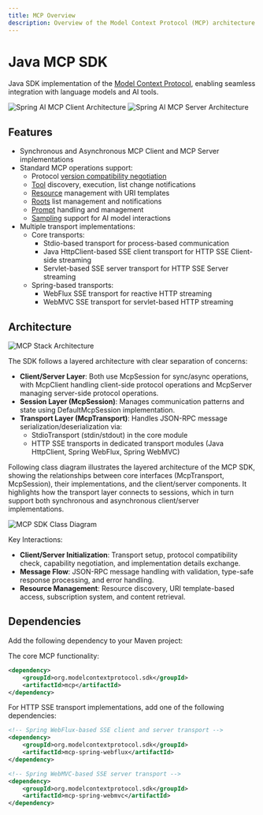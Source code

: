 ```yaml
---
title: MCP Overview
description: Overview of the Model Context Protocol (MCP) architecture and key concepts
---
```


# Java MCP SDK

Java SDK implementation of the [Model Context Protocol](https://modelcontextprotocol.io/introduction), enabling seamless integration with language models and AI tools.

![Spring AI MCP Client Architecture](/images/spring-ai-mcp-client-architecture.jpg)
![Spring AI MCP Server Architecture](/images/spring-ai-mcp-server-architecture.jpg)

## Features

- Synchronous and Asynchronous MCP Client and MCP Server implementations
- Standard MCP operations support:
  - Protocol [version compatibility negotiation](https://spec.modelcontextprotocol.io/specification/2024-11-05/basic/lifecycle/#initialization)
  - [Tool](https://spec.modelcontextprotocol.io/specification/2024-11-05/server/tools/) discovery, execution, list change notifications
  - [Resource](https://spec.modelcontextprotocol.io/specification/2024-11-05/server/resources/) management with URI templates
  - [Roots](https://spec.modelcontextprotocol.io/specification/2024-11-05/client/roots/) list management and notifications
  - [Prompt](https://spec.modelcontextprotocol.io/specification/2024-11-05/server/prompts/) handling and management
  - [Sampling](https://spec.modelcontextprotocol.io/specification/2024-11-05/client/sampling/) support for AI model interactions
- Multiple transport implementations:
  - Core transports:
    - Stdio-based transport for process-based communication
    - Java HttpClient-based SSE client transport for HTTP SSE Client-side streaming
    - Servlet-based SSE server transport for HTTP SSE Server streaming
  - Spring-based transports:
    - WebFlux SSE transport for reactive HTTP streaming
    - WebMVC SSE transport for servlet-based HTTP streaming

## Architecture

![MCP Stack Architecture](/images/mcp-stack.svg)

The SDK follows a layered architecture with clear separation of concerns:

- **Client/Server Layer**: Both use McpSession for sync/async operations, with McpClient handling client-side protocol operations and McpServer managing server-side protocol operations.
- **Session Layer (McpSession)**: Manages communication patterns and state using DefaultMcpSession implementation.
- **Transport Layer (McpTransport)**: Handles JSON-RPC message serialization/deserialization via:
  - StdioTransport (stdin/stdout) in the core module
  - HTTP SSE transports in dedicated transport modules (Java HttpClient, Spring WebFlux, Spring WebMVC)

Following class diagram illustrates the layered architecture of the MCP SDK, showing the relationships between core interfaces (McpTransport, McpSession), their implementations, and the client/server components. It highlights how the transport layer connects to sessions, which in turn support both synchronous and asynchronous client/server implementations.

![MCP SDK Class Diagram](/images/spring-ai-mcp-uml-classdiagram.svg)

Key Interactions:

- **Client/Server Initialization**: Transport setup, protocol compatibility check, capability negotiation, and implementation details exchange.
- **Message Flow**: JSON-RPC message handling with validation, type-safe response processing, and error handling.
- **Resource Management**: Resource discovery, URI template-based access, subscription system, and content retrieval.

## Dependencies

Add the following dependency to your Maven project:

<Tabs>
  <Tab title="Maven">
The core MCP functionality:

```xml
<dependency>
    <groupId>org.modelcontextprotocol.sdk</groupId>
    <artifactId>mcp</artifactId>
</dependency>
```

For HTTP SSE transport implementations, add one of the following dependencies:

```xml
<!-- Spring WebFlux-based SSE client and server transport -->
<dependency>
    <groupId>org.modelcontextprotocol.sdk</groupId>
    <artifactId>mcp-spring-webflux</artifactId>
</dependency>

<!-- Spring WebMVC-based SSE server transport -->
<dependency>
    <groupId>org.modelcontextprotocol.sdk</groupId>
    <artifactId>mcp-spring-webmvc</artifactId>
</dependency>
```
  </Tab>
</Tabs>
